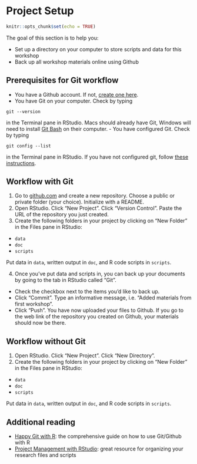 # Project Setup {-}

```r
knitr::opts_chunk$set(echo = TRUE)
```

The goal of this section is to help you:

- Set up a directory on your computer to store scripts and data for this workshop
- Back up all workshop materials online using Github

## Prerequisites for Git workflow {-}

- You have a Github account. If not, [create one here](https://github.com/).
- You have Git on your computer. Check by typing 
```{}
git --version
```
 in the Terminal pane in RStudio. Macs should already have Git, Windows will need to install [Git Bash](https://git-scm.com/download/win) on their computer.
- You have configured Git. Check by typing
```{}
git config --list
```
in the Terminal pane in RStudio. If you have not configured git, follow [these instructions](https://happygitwithr.com/hello-git.html).

## Workflow with Git {-}

1. Go to [github.com](https://github.com/) and create a new repository. Choose a public or private folder (your choice). Initialize with a README.
2. Open RStudio. Click "New Project". Click "Version Control". Paste the URL of the repository you just created.
3. Create the following folders in your project by clicking on "New Folder" in the Files pane in RStudio:

- `data`
- `doc`
- `scripts`

Put data in `data`, written output in `doc`, and R code scripts in `scripts`.

4. Once you've put data and scripts in, you can back up your documents by going to the tab in RStudio called "Git".

- Check the checkbox next to the items you'd like to back up.
- Click "Commit". Type an informative message, i.e. "Added materials from first workshop".
- Click "Push". You have now uploaded your files to Github. If you go to the web link of the repository you created on Github, your materials should now be there.

## Workflow without Git {-}

1. Open RStudio. Click "New Project". Click "New Directory".
2. Create the following folders in your project by clicking on "New Folder" in the Files pane in RStudio:

- `data`
- `doc`
- `scripts`

Put data in `data`, written output in `doc`, and R code scripts in `scripts`.

## Additional reading {-}

- [Happy Git with R](https://happygitwithr.com/): the comprehensive guide on how to use Git/Github with R
- [Project Management with RStudio](https://swcarpentry.github.io/r-novice-gapminder/02-project-intro/): great resource for organizing your research files and scripts

